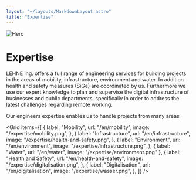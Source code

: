 ```yaml
---
layout: "~/layouts/MarkdownLayout.astro"
title: "Expertise"
---
```



![Hero](~/assets/expertise.jpg)

# Expertise

LEHNE ing. offers a full range of engineering services for building
projects in the areas of mobility, infrastructure, environment and
water. In addition health and safety measures (SiGe) are coordinated by
us. Furthermore we use our expert knowledge to plan and supervise the
digital infrastructure of businesses and public departments,
specifically in order to address the latest challenges regarding remote
working.

Our engineers expertise enables us to handle projects from many areas

<Grid
  items={[
    {
      label: "Mobility",
      url: "/en/mobility",
      image: "/expertise/mobility.png",
    },
    {
      label: "Infrastructure",
      url: "/en/infrastructure",
      image: "/expertise/health-and-safety.png",
    },
    {
      label: "Environment",
      url: "/en/environment",
      image: "/expertise/infrastructure.png",
    },
    { label: "Water", url: "/en/water", image: "/expertise/environment.png" },
    {
      label: "Health and Safety",
      url: "/en/health-and-safety",
      image: "/expertise/digitalisation.png",
    },
    {
      label: "Digitalisation",
      url: "/en/digitalisation",
      image: "/expertise/wasser.png",
    },
  ]}
/>
